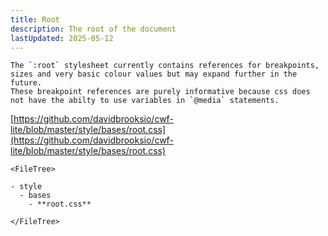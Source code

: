 ```yaml
---
title: Root
description: The root of the document
lastUpdated: 2025-05-12
---
```



<Tabs>
  <TabItem label="Overview" icon="puzzle">

    The `:root` stylesheet currently contains references for breakpoints, sizes and very basic colour values but may expand further in the future.
    These breakpoint references are purely informative because css does not have the abilty to use variables in `@media` statements.

  </TabItem>
  <TabItem label="Files" icon="list-format">

  [https://github.com/davidbrooksio/cwf-lite/blob/master/style/bases/root.css](https://github.com/davidbrooksio/cwf-lite/blob/master/style/bases/root.css)
  
    <FileTree>

    - style
      - bases
        - **root.css**

    </FileTree>
  </TabItem>
  <TabItem label="Stylesheet" icon="open-book">
    <Code code={cssExample} lang="css" />
  </TabItem>
</Tabs>
